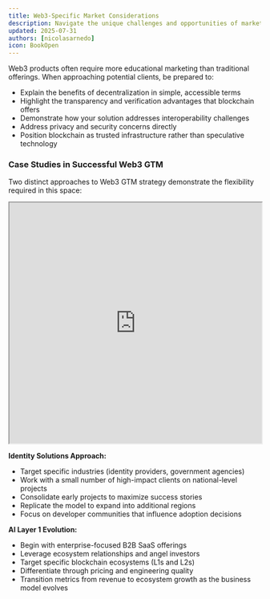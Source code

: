 ```yaml
---
title: Web3-Specific Market Considerations
description: Navigate the unique challenges and opportunities of marketing blockchain solutions
updated: 2025-07-31
authors: [nicolasarnedo]
icon: BookOpen
---
```


Web3 products often require more educational marketing than traditional offerings. When approaching potential clients, be prepared to:

- Explain the benefits of decentralization in simple, accessible terms
- Highlight the transparency and verification advantages that blockchain offers
- Demonstrate how your solution addresses interoperability challenges
- Address privacy and security concerns directly
- Position blockchain as trusted infrastructure rather than speculative technology

### Case Studies in Successful Web3 GTM

Two distinct approaches to Web3 GTM strategy demonstrate the flexibility required in this space:

<div style={{ margin: '2rem 0' }}>
  <iframe 
    src="https://drive.google.com/file/d/1sQgmnYlUAAupDWk5PD7tcuVDqB0GsuUD/preview" 
    width="100%" 
    height="480" 
    allow="autoplay"
    style={{ border: 'none', borderRadius: '8px' }}
  ></iframe>
</div> 

**Identity Solutions Approach:**
- Target specific industries (identity providers, government agencies)
- Work with a small number of high-impact clients on national-level projects
- Consolidate early projects to maximize success stories
- Replicate the model to expand into additional regions
- Focus on developer communities that influence adoption decisions

**AI Layer 1 Evolution:**
- Begin with enterprise-focused B2B SaaS offerings
- Leverage ecosystem relationships and angel investors
- Target specific blockchain ecosystems (L1s and L2s)
- Differentiate through pricing and engineering quality
- Transition metrics from revenue to ecosystem growth as the business model evolves

